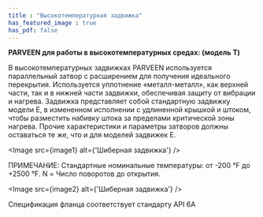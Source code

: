 ```yaml
---
title : "Высокотемпературная задвижка"
has_featured_image : true
has_pdf: false
---
```


<strong>PARVEEN для работы в высокотемпературных средах: (модель T)</strong>

В высокотемпературных задвижках PARVEEN используется параллельный затвор с расширением для получения идеального перекрытия. Используется уплотнение «металл-металл», как верхней части, так и в нижней части задвижки, обеспечивая защиту от вибрации и нагрева. Задвижка представляет собой стандартную задвижку модели E, в измененном исполнении с удлиненной крышкой и штоком, чтобы разместить набивку штока за пределами критической зоны нагрева.  Прочие характеристики и параметры затворов должны оставаться те же, что и для моделей задвижек E.

<Image src={image1} alt={'Шиберная задвижка'} />

ПРИМЕЧАНИЕ:
Стандартные номинальные температуры: от -200 °F до +2500 °F. N = Число поворотов до открытия.

<Image src={image2} alt={'Шиберная задвижка'} />

Спецификация фланца соответствует стандарту API 6A